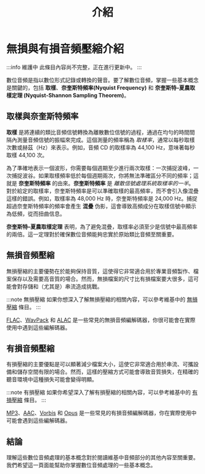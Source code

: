 ﻿---
title: 介紹
description: 什麼是無損音頻？什麼是有損音頻？什麼是音頻編解碼器？這篇文章將介紹數位音頻處理的基本概念。
keywords: [音頻編解碼器, 音頻, 編解碼器, 音頻編碼, 音頻解碼, 音頻壓縮, 音質, 音頻格式, 音頻檔案格式, 音頻檔案, 音頻檔案類型, 音頻檔案擴展名, 音頻檔案格式, 音頻檔案類型, 音頻檔案格式]
sidebar_position: 1
---

# 無損與有損音頻壓縮介紹

:::info 維護中
此條目內容尚不完整，正在進行更新中。
:::

數位音頻是指以數位形式記錄或轉換的聲音。要了解數位音頻，掌握一些基本概念是關鍵的，包括 **取樣**、**奈奎斯特頻率(Nyquist Frequency)** 和 **奈奎斯特–夏農取樣定理 (Nyquist-Shannon Sampling Theorem)**。

## 取樣與奈奎斯特頻率

**取樣** 是將連續的類比音頻信號轉換為離散數位信號的過程，通過在均勻的時間間隔內測量音頻信號的振幅來完成。這個測量的頻率稱為 *取樣率*，通常以每秒取樣次數或赫茲（Hz）來表示。例如，音頻 CD 的取樣率為 44,100 Hz，意味著每秒取樣 44,100 次。

為了準確地表示一個波形，你需要每個週期至少進行兩次取樣：一次捕捉波峰，一次捕捉波谷。如果取樣頻率低於每個週期兩次，你將無法準確區分不同的頻率；這就是 **奈奎斯特頻率** 的由來。**奈奎斯特頻率** 是 *離散信號處理系統取樣率的一半*。對於給定的取樣率，奈奎斯特頻率是可以準確取樣的最高頻率，而不會引入像混疊這樣的錯誤。例如，取樣率為 48,000 Hz 時，奈奎斯特頻率是 24,000 Hz。捕捉超過奈奎斯特頻率的頻率會產生 **混疊** 伪影，這會導致高頻成分在取樣信號中顯示為低頻，從而扭曲信息。

**奈奎斯特–夏農取樣定理** 表明，為了避免混疊，取樣率必須至少是信號中最高頻率的兩倍。這一定理對於確保數位音頻能夠忠實於原始類比音頻至關重要。
## 無損音頻壓縮

無損壓縮的主要優勢在於能夠保持音質，這使得它非常適合用於專業音頻製作、檔案保存以及需要高音質的場合。然而，無損檔案的尺寸比有損檔案要大很多，這可能會對存儲和（尤其是）串流造成挑戰。

:::note 無損壓縮
如果你想深入了解無損壓縮的相關內容，可以參考維基中的 [無損壓縮](../introduction/lossless.mdx) 條目。
:::

[FLAC](./FLAC.mdx)、[WavPack](./WavPack.mdx) 和 [ALAC](./ALAC.mdx) 是一些常見的無損音頻編解碼器，你很可能會在實際使用中遇到這些編解碼器。

## 有損音頻壓縮

有損壓縮的主要優點是可以顯著減少檔案大小，這使它非常適合用於串流、可攜設備和儲存空間有限的場合。然而，這樣的壓縮方式可能會導致音質損失，在精確的聽音環境中這種損失可能會變得明顯。

:::note 有損壓縮
如果你希望深入了解有損壓縮的相關內容，可以參考維基中的 [有損壓縮](../introduction/lossy.mdx) 條目。
:::

[MP3](./MP3.mdx)、[AAC](./AAC.mdx)、[Vorbis](./Vorbis.mdx) 和 [Opus](./Opus.mdx) 是一些常見的有損音頻編解碼器，你在實際使用中可能會遇到這些編解碼器。

## 結論

理解這些數位音頻處理的基本概念對於閱讀維基中音頻部分的其他內容至關重要。我們希望這一頁面能幫助你掌握數位音頻處理的一些基本概念。